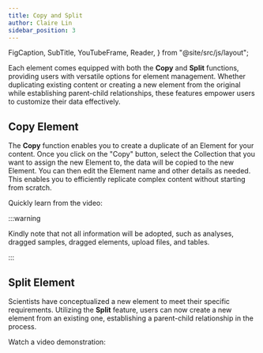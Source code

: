 ```yaml
---
title: Copy and Split
author: Claire Lin
sidebar_position: 3
---
```


  FigCaption,
  SubTitle,
  YouTubeFrame,
  Reader,
} from "@site/src/js/layout";

<SubTitle text="Use Copy to Duplicate Elements or Split Them to Create New Ones with Parent-Child Relationships" />
<Reader text="User" />

Each element comes equipped with both the **Copy** and **Split** functions, providing users with versatile options for element management. Whether duplicating existing content or creating a new element from the original while establishing parent-child relationships, these features empower users to customize their data effectively.

## Copy Element

The **Copy** function enables you to create a duplicate of an Element for your content. Once you click on the "Copy" button, select the Collection that you want to assign the new Element to, the data will be copied to the new Element. You can then edit the Element name and other details as needed. This enables you to efficiently replicate complex content without starting from scratch.

Quickly learn from the video:

<YouTubeFrame
  src="https://www.youtube-nocookie.com/embed/rARGgJHN-xQ"
  title="Copy Element"
  width="400"
/>
<FigCaption text="Generic Element Copy Function" />

:::warning

Kindly note that not all information will be adopted, such as analyses, dragged samples, dragged elements, upload files, and tables.

:::

## Split Element

Scientists have conceptualized a new element to meet their specific requirements. Utilizing the **Split** feature, users can now create a new element from an existing one, establishing a parent-child relationship in the process.

Watch a video demonstration:

<YouTubeFrame
  src="https://www.youtube-nocookie.com/embed/pCFHtbhewhA"
  title="Generic Element Split Function"
  width="400"
/>
<FigCaption text="Generic Element Split Function" />

